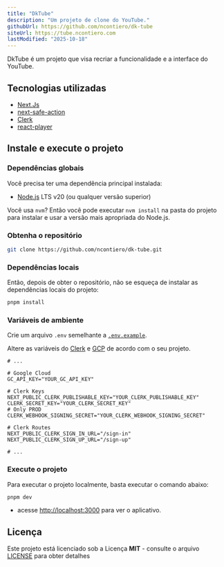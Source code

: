 ```yaml
---
title: "DkTube"
description: "Um projeto de clone do YouTube."
githubUrl: https://github.com/ncontiero/dk-tube
siteUrl: https://tube.ncontiero.com
lastModified: "2025-10-18"
---
```


DkTube é um projeto que visa recriar a funcionalidade e a interface do YouTube.

## Tecnologias utilizadas

- [Next.Js](https://nextjs.org/)
- [next-safe-action](https://next-safe-action.dev/)
- [Clerk](https://clerk.com/)
- [react-player](https://github.com/CookPete/react-player)

## Instale e execute o projeto

### Dependências globais

Você precisa ter uma dependência principal instalada:

- [Node.js](https://nodejs.dev/) LTS v20 (ou qualquer versão superior)

Você usa `nvm`? Então você pode executar `nvm install` na pasta do projeto para instalar e usar a versão mais apropriada do Node.js.

### Obtenha o repositório

```bash
git clone https://github.com/ncontiero/dk-tube.git
```

### Dependências locais

Então, depois de obter o repositório, não se esqueça de instalar as dependências locais do projeto:

```bash
pnpm install
```

### Variáveis de ambiente

Crie um arquivo `.env` semelhante a [`.env.example`](https://github.com/ncontiero/dk-tube/blob/main/.env.example).

Altere as variáveis do [Clerk](https://dashboard.clerk.com/) e [GCP](https://cloud.google.com/) de acordo com o seu projeto.

```env
# ...

# Google Cloud
GC_API_KEY="YOUR_GC_API_KEY"

# Clerk Keys
NEXT_PUBLIC_CLERK_PUBLISHABLE_KEY="YOUR_CLERK_PUBLISHABLE_KEY"
CLERK_SECRET_KEY="YOUR_CLERK_SECRET_KEY"
# Only PROD
CLERK_WEBHOOK_SIGNING_SECRET="YOUR_CLERK_WEBHOOK_SIGNING_SECRET"

# Clerk Routes
NEXT_PUBLIC_CLERK_SIGN_IN_URL="/sign-in"
NEXT_PUBLIC_CLERK_SIGN_UP_URL="/sign-up"

# ...
```

### Execute o projeto

Para executar o projeto localmente, basta executar o comando abaixo:

```bash
pnpm dev
```

- acesse [http://localhost:3000](http://localhost:3000) para ver o aplicativo.

## Licença

Este projeto está licenciado sob a Licença **MIT** - consulte o arquivo [LICENSE](https://github.com/ncontiero/dk-tube/blob/main/LICENSE) para obter detalhes
